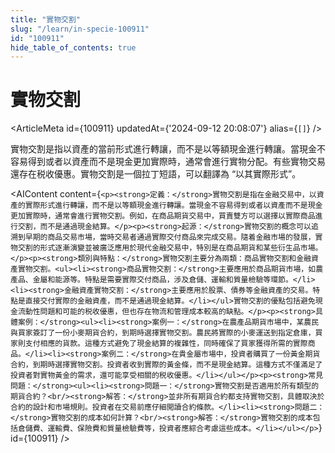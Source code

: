 ```yaml
---
title: "實物交割"
slug: "/learn/in-specie-100911"
id: "100911"
hide_table_of_contents: true
---
```



# 實物交割

<ArticleMeta id={100911} updatedAt={'2024-09-12 20:08:07'} alias={`[]`} />
<div className='border-solid border-b border-t-0 my-4 border-[var(--ifm-color-gray-300)]' />

實物交割是指以資產的當前形式進行轉讓，而不是以等額現金進行轉讓。當現金不容易得到或者以資產而不是現金更加實際時，通常會進行實物分配。有些實物交易還存在税收優惠。實物交割是一個拉丁短語，可以翻譯為 “以其實際形式”。

<AIContent content={`<p><strong>定義：</strong>實物交割是指在金融交易中，以資產的實際形式進行轉讓，而不是以等額現金進行轉讓。當現金不容易得到或者以資產而不是現金更加實際時，通常會進行實物交割。例如，在商品期貨交易中，買賣雙方可以選擇以實際商品進行交割，而不是通過現金結算。</p><p><strong>起源：</strong>實物交割的概念可以追溯到早期的商品交易市場，當時交易者通過實際交付商品來完成交易。隨着金融市場的發展，實物交割的形式逐漸演變並被廣泛應用於現代金融交易中，特別是在商品期貨和某些衍生品市場。</p><p><strong>類別與特點：</strong>實物交割主要分為兩類：商品實物交割和金融資產實物交割。<ul><li><strong>商品實物交割：</strong>主要應用於商品期貨市場，如農產品、金屬和能源等。特點是需要實際交付商品，涉及倉儲、運輸和質量檢驗等環節。</li><li><strong>金融資產實物交割：</strong>主要應用於股票、債券等金融資產的交易。特點是直接交付實際的金融資產，而不是通過現金結算。</li></ul>實物交割的優點包括避免現金流動性問題和可能的税收優惠，但也存在物流和管理成本較高的缺點。</p><p><strong>具體案例：</strong><ul><li><strong>案例一：</strong>在農產品期貨市場中，某農民與買家簽訂了一份小麥期貨合約，到期時選擇實物交割。農民將實際的小麥運送到指定倉庫，買家則支付相應的貨款。這種方式避免了現金結算的複雜性，同時確保了買家獲得所需的實際商品。</li><li><strong>案例二：</strong>在貴金屬市場中，投資者購買了一份黃金期貨合約，到期時選擇實物交割。投資者收到實際的黃金條，而不是現金結算。這種方式不僅滿足了投資者對實物黃金的需求，還可能享受相關的税收優惠。</li></ul></p><p><strong>常見問題：</strong><ul><li><strong>問題一：</strong>實物交割是否適用於所有類型的期貨合約？<br/><strong>解答：</strong>並非所有期貨合約都支持實物交割，具體取決於合約的設計和市場規則。投資者在交易前應仔細閲讀合約條款。</li><li><strong>問題二：</strong>實物交割的成本如何計算？<br/><strong>解答：</strong>實物交割的成本包括倉儲費、運輸費、保險費和質量檢驗費等，投資者應綜合考慮這些成本。</li></ul></p>`} id={100911} />
